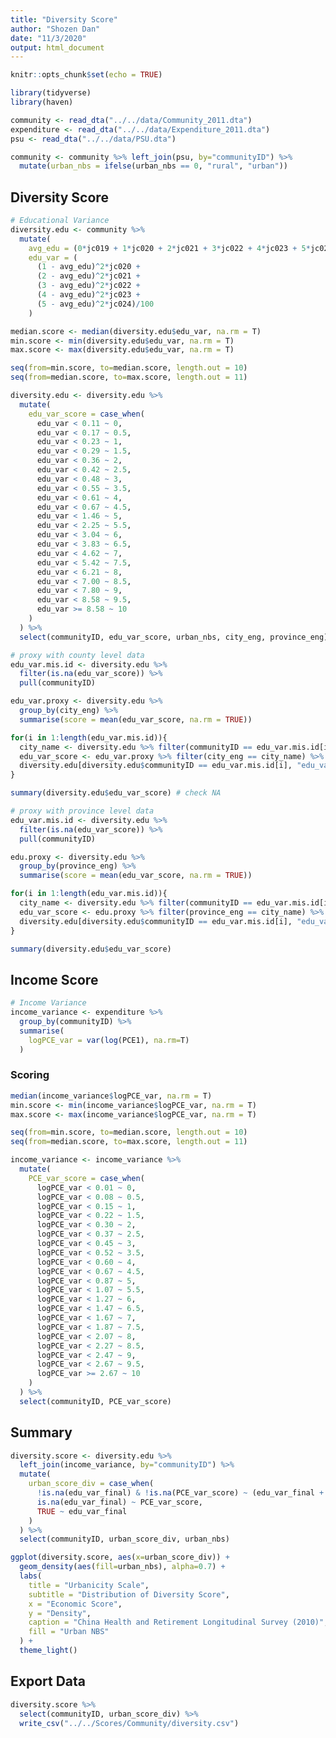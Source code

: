```yaml
---
title: "Diversity Score"
author: "Shozen Dan"
date: "11/3/2020"
output: html_document
---
```


```r
knitr::opts_chunk$set(echo = TRUE)
```

```r
library(tidyverse)
library(haven)
```

```r
community <- read_dta("../../data/Community_2011.dta")
expenditure <- read_dta("../../data/Expenditure_2011.dta")
psu <- read_dta("../../data/PSU.dta")

community <- community %>% left_join(psu, by="communityID") %>% 
  mutate(urban_nbs = ifelse(urban_nbs == 0, "rural", "urban"))
```

## Diversity Score
```r
# Educational Variance
diversity.edu <- community %>% 
  mutate(
    avg_edu = (0*jc019 + 1*jc020 + 2*jc021 + 3*jc022 + 4*jc023 + 5*jc024)/100,
    edu_var = (
      (1 - avg_edu)^2*jc020 + 
      (2 - avg_edu)^2*jc021 + 
      (3 - avg_edu)^2*jc022 + 
      (4 - avg_edu)^2*jc023 + 
      (5 - avg_edu)^2*jc024)/100
    )
```

```r
median.score <- median(diversity.edu$edu_var, na.rm = T)
min.score <- min(diversity.edu$edu_var, na.rm = T)
max.score <- max(diversity.edu$edu_var, na.rm = T)

seq(from=min.score, to=median.score, length.out = 10)
seq(from=median.score, to=max.score, length.out = 11)

diversity.edu <- diversity.edu %>% 
  mutate(
    edu_var_score = case_when(
      edu_var < 0.11 ~ 0,
      edu_var < 0.17 ~ 0.5,
      edu_var < 0.23 ~ 1,
      edu_var < 0.29 ~ 1.5,
      edu_var < 0.36 ~ 2,
      edu_var < 0.42 ~ 2.5,
      edu_var < 0.48 ~ 3,
      edu_var < 0.55 ~ 3.5,
      edu_var < 0.61 ~ 4,
      edu_var < 0.67 ~ 4.5,
      edu_var < 1.46 ~ 5,
      edu_var < 2.25 ~ 5.5,
      edu_var < 3.04 ~ 6,
      edu_var < 3.83 ~ 6.5,
      edu_var < 4.62 ~ 7,
      edu_var < 5.42 ~ 7.5,
      edu_var < 6.21 ~ 8,
      edu_var < 7.00 ~ 8.5,
      edu_var < 7.80 ~ 9,
      edu_var < 8.58 ~ 9.5,
      edu_var >= 8.58 ~ 10
    )
  ) %>% 
  select(communityID, edu_var_score, urban_nbs, city_eng, province_eng)
```

```r
# proxy with county level data
edu_var.mis.id <- diversity.edu %>% 
  filter(is.na(edu_var_score)) %>% 
  pull(communityID)

edu_var.proxy <- diversity.edu %>% 
  group_by(city_eng) %>%
  summarise(score = mean(edu_var_score, na.rm = TRUE))

for(i in 1:length(edu_var.mis.id)){
  city_name <- diversity.edu %>% filter(communityID == edu_var.mis.id[i]) %>% pull(city_eng)
  edu_var_score <- edu_var.proxy %>% filter(city_eng == city_name) %>% pull(score)
  diversity.edu[diversity.edu$communityID == edu_var.mis.id[i], "edu_var_score"] <- edu_var_score
}

summary(diversity.edu$edu_var_score) # check NA

# proxy with province level data
edu_var.mis.id <- diversity.edu %>% 
  filter(is.na(edu_var_score)) %>% 
  pull(communityID)

edu.proxy <- diversity.edu %>% 
  group_by(province_eng) %>%
  summarise(score = mean(edu_var_score, na.rm = TRUE))

for(i in 1:length(edu_var.mis.id)){
  city_name <- diversity.edu %>% filter(communityID == edu_var.mis.id[i]) %>% pull(province_eng)
  edu_var_score <- edu.proxy %>% filter(province_eng == city_name) %>% pull(score)
  diversity.edu[diversity.edu$communityID == edu_var.mis.id[i], "edu_var_score"] <- edu_var_score
}

summary(diversity.edu$edu_var_score)
```

## Income Score
```r
# Income Variance
income_variance <- expenditure %>% 
  group_by(communityID) %>%
  summarise(
    logPCE_var = var(log(PCE1), na.rm=T)
  )
```

### Scoring
```r
median(income_variance$logPCE_var, na.rm = T)
min.score <- min(income_variance$logPCE_var, na.rm = T)
max.score <- max(income_variance$logPCE_var, na.rm = T)

seq(from=min.score, to=median.score, length.out = 10)
seq(from=median.score, to=max.score, length.out = 11)

income_variance <- income_variance %>% 
  mutate(
    PCE_var_score = case_when(
      logPCE_var < 0.01 ~ 0,
      logPCE_var < 0.08 ~ 0.5,
      logPCE_var < 0.15 ~ 1,
      logPCE_var < 0.22 ~ 1.5,
      logPCE_var < 0.30 ~ 2,
      logPCE_var < 0.37 ~ 2.5,
      logPCE_var < 0.45 ~ 3,
      logPCE_var < 0.52 ~ 3.5,
      logPCE_var < 0.60 ~ 4,
      logPCE_var < 0.67 ~ 4.5,
      logPCE_var < 0.87 ~ 5,
      logPCE_var < 1.07 ~ 5.5,
      logPCE_var < 1.27 ~ 6,
      logPCE_var < 1.47 ~ 6.5,
      logPCE_var < 1.67 ~ 7,
      logPCE_var < 1.87 ~ 7.5,
      logPCE_var < 2.07 ~ 8,
      logPCE_var < 2.27 ~ 8.5,
      logPCE_var < 2.47 ~ 9,
      logPCE_var < 2.67 ~ 9.5,
      logPCE_var >= 2.67 ~ 10
    )
  ) %>% 
  select(communityID, PCE_var_score)
```

## Summary
```r
diversity.score <- diversity.edu %>% 
  left_join(income_variance, by="communityID") %>%
  mutate(
    urban_score_div = case_when(
      !is.na(edu_var_final) & !is.na(PCE_var_score) ~ (edu_var_final + PCE_var_score)/2,
      is.na(edu_var_final) ~ PCE_var_score,
      TRUE ~ edu_var_final
    )
  ) %>% 
  select(communityID, urban_score_div, urban_nbs)
```

```r
ggplot(diversity.score, aes(x=urban_score_div)) + 
  geom_density(aes(fill=urban_nbs), alpha=0.7) + 
  labs(
    title = "Urbanicity Scale",
    subtitle = "Distribution of Diversity Score",
    x = "Economic Score",
    y = "Density",
    caption = "China Health and Retirement Longitudinal Survey (2010)",
    fill = "Urban NBS"
  ) + 
  theme_light()
```

## Export Data
```r
diversity.score %>% 
  select(communityID, urban_score_div) %>% 
  write_csv("../../Scores/Community/diversity.csv")
```

